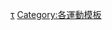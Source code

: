 {{template category|description=This category consists of templates related to [[Bandy|Bandy]].}}
[[Category:班迪球|τ]]
[[Category:各運動模板|Category:各運動模板]]